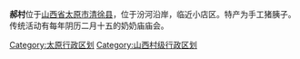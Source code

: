 {{unreferenced|time=2012-03-10T05:19:17+00:00}}
'''郝村'''位于[[山西省|山西省]][[太原市|太原市]][[清徐县|清徐县]]，位于汾河沿岸，临近小店区。特产为手工猪胰子。传统活动有每年阴历二月十五的奶奶庙庙会。

{{山西行政区划小作品}}
[[Category:太原行政区划|Category:太原行政区划]]
[[Category:山西村级行政区划|Category:山西村级行政区划]]